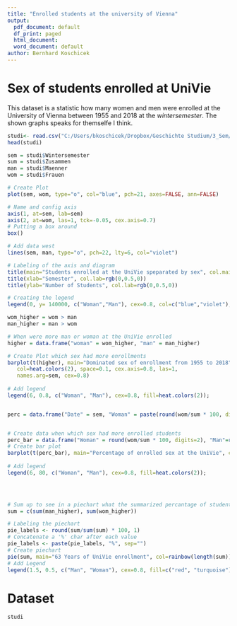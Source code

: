 ```yaml
---
title: "Enrolled students at the university of Vienna"
output:
  pdf_document: default
  df_print: paged
  html_document:
  word_document: default
author: Bernhard Koschicek
---
```

# Sex of students enrolled at UniVie

This dataset is a statistic how many women and men were enrolled at the University of Vienna between 1955 and 2018 at the _wintersemester_. The shown graphs speaks for themselfe I think. 

```r
studi<- read.csv("C:/Users/bkoschicek/Dropbox/Geschichte Studium/3_Sem/R-repo/03/studierende/studierende.csv")
head(studi)

sem = studi$Wintersemester
sum = studi$Zusammen
man = studi$Maenner
wom = studi$Frauen

# Create Plot
plot(sem, wom, type="o", col="blue", pch=21, axes=FALSE, ann=FALSE)

# Name and config axis
axis(1, at=sem, lab=sem)
axis(2, at=wom, las=1, tck=-0.05, cex.axis=0.7)
# Putting a box around 
box()

# Add data west
lines(sem, man, type="o", pch=22, lty=6, col="violet")

# Labeling of the axis and diagram
title(main="Students enrolled at the UniVie speparated by sex", col.main="green", font.main=3)
title(xlab="Semester", col.lab=rgb(0,0.5,0))
title(ylab="Number of Students", col.lab=rgb(0,0.5,0))

# Creating the legend
legend(0, y= 140000, c("Woman","Man"), cex=0.8, col=c("blue","violet"), pch=21:22, lty=1:2)

wom_higher = wom > man
man_higher = man > wom

# When were more man or woman at the UniVie enrolled
higher = data.frame("woman" = wom_higher, "man" = man_higher)

# Create Plot which sex had more enrollments
barplot(t(higher), main="Dominated sex of enrollment from 1955 to 2018",
   col=heat.colors(2), space=0.1, cex.axis=0.8, las=1,
   names.arg=sem, cex=0.8)
   
# Add legend
legend(6, 0.8, c("Woman", "Man"), cex=0.8, fill=heat.colors(2));


perc = data.frame("Date" = sem, "Woman" = paste(round(wom/sum * 100, digits=2), "%", sep=""), "Man" = paste(round(man/sum * 100, digits=2), "%", sep=""))


# Create data when which sex had more enrolled students
perc_bar = data.frame("Woman" = round(wom/sum * 100, digits=2), "Man"=round(man/sum * 100, digits=2))
# Create bar plot 
barplot(t(perc_bar), main="Percentage of enrolled sex at the UniVie", col=heat.colors(2), space=0.1, cex.axis=0.8, las=1, names.arg=sem, cex=0.8)
   
# Add legend
legend(6, 80, c("Woman", "Man"), cex=0.8, fill=heat.colors(2));
   



# Sum up to see in a piechart what the summarized percantage of students. 
sum = c(sum(man_higher), sum(wom_higher))

# Labeling the piechart
pie_labels <- round(sum/sum(sum) * 100, 1)
# Concatenate a '%' char after each value
pie_labels <- paste(pie_labels, "%", sep="")
# Create piechart
pie(sum, main="63 Years of UniVie enrollment", col=rainbow(length(sum)), labels=pie_labels)
# Add Legend
legend(1.5, 0.5, c("Man", "Woman"), cex=0.8, fill=c("red", "turquoise") )

```

# Dataset

```r
studi
```